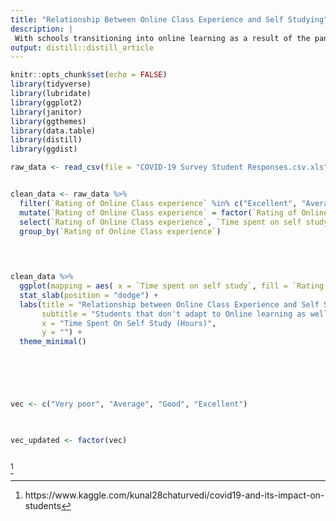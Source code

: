 ```yaml
---
title: "Relationship Between Online Class Experience and Self Studying"
description: |
 With schools transitioning into online learning as a result of the pandemic, many students have struggled transitioning into a new learning environment. As a result, lots of students haven't been able to learn the content of a course through the traditional teaching time, which led many to adapt to self-studying and relying on themselves to learn the content. This graph here analyzes the relationship between those who had different Online class experiences and their time spent on self learning the material.
output: distill::distill_article
---
```


```r
knitr::opts_chunk$set(echo = FALSE)
library(tidyverse)
library(lubridate)
library(ggplot2)
library(janitor)
library(ggthemes)
library(data.table)
library(distill)
library(ggdist)

raw_data <- read_csv(file = "COVID-19 Survey Student Responses.csv.xls")



```

```r
clean_data <- raw_data %>%
  filter(`Rating of Online Class experience` %in% c("Excellent", "Average", "Good", "Very poor"))%>%
  mutate(`Rating of Online Class experience` = factor(`Rating of Online Class experience`, levels = vec)) %>%
  select(`Rating of Online Class experience`, `Time spent on self study`) %>%
  group_by(`Rating of Online Class experience`)
  
  


clean_data %>%
  ggplot(mapping = aes( x = `Time spent on self study`, fill = `Rating of Online Class experience`))+
  stat_slab(position = "dodge") +
  labs(title = "Relationship between Online Class Experience and Self Study Time",
       subtitle = "Students that don't adapt to Online learning as well as others tend to spend more time self-teaching material usually covered in a classroom",
       x = "Time Spent On Self Study (Hours)",
       y = "") +
  theme_minimal() 
  





vec <- c("Very poor", "Average", "Good", "Excellent")
  


vec_updated <- factor(vec)



```

^[https://www.kaggle.com/kunal28chaturvedi/covid19-and-its-impact-on-students]

